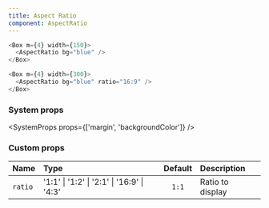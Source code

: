 ```yaml
---
title: Aspect Ratio
component: AspectRatio
---
```


```js live=true
<Box m={4} width={150}>
  <AspectRatio bg="blue" />
</Box>
```

```js live=true
<Box m={4} width={300}>
  <AspectRatio bg="blue" ratio="16:9" />
</Box>
```

### System props

<SystemProps props={['margin', 'backgroundColor']} />

### Custom props

| Name    | Type                                       | Default | Description      |
| :------ | :----------------------------------------- | :-----: | :--------------- |
| `ratio` | '1:1' \| '1:2' \| '2:1' \| '16:9' \| '4:3' |  `1:1`  | Ratio to display |
